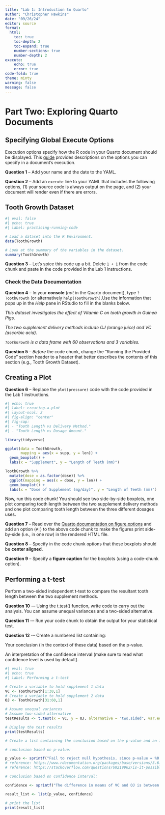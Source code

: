 ```yaml
---
title: "Lab 1: Introduction to Quarto"
author: "Christopher Hawkins"
date: "09/26/24"
editor: source
format: 
  html:
    toc: true
    toc-depth: 2
    toc-expand: true
    number-sections: true
    number-depth: 2
execute:
    echo: true
    error: true
code-fold: true
theme: minty
warning: false
message: false
---
```


# Part Two: Exploring Quarto Documents

## Specifying Global Execute Options

Execution options specify how the R code in your Quarto document should be displayed. This [guide](https://quarto.org/docs/computations/execution-options.html) provides descriptions on the options you can specify in a document's execution.

**Question 1** -- Add your name and the date to the YAML.

**Question 2** -- Add an `execute` line to your YAML that includes the following options, (1) your source code is always output on the page, and (2) your document will render even if there are errors.

## Tooth Growth Dataset

```r
#| eval: false
#| echo: true
#| label: practicing-running-code

# Load a dataset into the R Environment.
data(ToothGrowth)

# Look at the summary of the variables in the dataset.
summary(ToothGrowth)
```

**Question 3** -- Let's spice this code up a bit. Delete `1 + 1` from the code chunk and paste in the code provided in the Lab 1 instructions.

### Check the Data Documentation

**Question 4** -- In your **console** (*not* in the Quarto document), type `?ToothGrowth` (or alternatively `help(ToothGrowth)`.Use the information that pops up in the *Help* pane in RStudio to fill in the blanks below.

*This dataset investigates the effect of Vitamin C on tooth growth in Guinea Pigs.*

*The two supplement delivery methods include OJ (orange juice) and VC (ascorbic acid).*

*`ToothGrowth` is a data frame with 60 observations and 3 variables.*

**Question 5** -- *Before* the code chunk, change the "Running the Provided Code" section header to a header that better describes the contents of this section (e.g., Tooth Growth Dataset).

## Creating a Plot

**Question 6** -- Replace the `plot(pressure)` code with the code provided in the Lab 1 instructions.

```r
#| echo: true
#| label: creating-a-plot
#| layout-ncol: 2
#| fig-align: "center"
#| fig-cap:
#| - "Tooth Length vs Delivery Method."
#| - "Tooth Length vs Dosage Amount."

library(tidyverse)

ggplot(data = ToothGrowth, 
       mapping = aes(x = supp, y = len)) +
  geom_boxplot() +
  labs(x = "Supplement", y = "Length of Teeth (mm)")

ToothGrowth %>% 
  mutate(dose = as.factor(dose)) %>% 
  ggplot(mapping = aes(x = dose, y = len)) +
  geom_boxplot() +
  labs(x = "Dose of Supplement (mg/day)", y = "Length of Teeth (mm)")
```

Now, run this code chunk! You should see two side-by-side boxplots, one plot comparing tooth length between the two supplement delivery methods and one plot comparing tooth length between the three different dosages uses.

**Question 7** -- Read over the [Quarto documentation on figure options](https://quarto.org/docs/authoring/figures.html#computations) and add an option (`#|`) to the above code chunk to make the figures print side-by-side (i.e., in one row) in the rendered HTML file.

**Question 8** -- Specify in the code chunk options that these boxplots should be **center aligned**.

**Question 9** -- Specify a **figure caption** for the boxplots (using a code-chunk option).

## Performing a t-test

Perform a two-sided independent t-test to compare the resultant tooth length between the two supplement methods.

**Question 10** -– Using the t.test() function, write code to carry out the analysis. You can assume unequal variances and a two-sided alternative.

**Question 11** -– Run your code chunk to obtain the output for your statistical test.

**Question 12** -– Create a numbered list containing:

Your conclusion (in the context of these data) based on the p-value.

An interpretation of the confidence interval (make sure to read what confidence level is used by default).

```r
#| eval: true
#| echo: true
#| label: Performing a t-test

# Create a variable to hold supplement 1 data
VC <- ToothGrowth[1:30,1]
# Create a variable to hold supplement 2 data
OJ <- ToothGrowth[31:60,1]

# Assume unequal variances
# Assume two-sided alternative
testResults <- t.test(x = VC, y = OJ, alternative = "two.sided", var.equal = FALSE)

# Display the test results
print(testResults)

# Create a list containing the conclusion based on the p-value and an interpretation of the confidence interval.

# conclusion based on p-value:

p_value <- sprintf("Fail to reject null hypothesis, since p-value = %0.2f ≥ \u03B1 = 0.05.", testResults$p.value)
# reference: https://www.rdocumentation.org/packages/base/versions/3.6.2/topics/sprintf
# reference: https://stackoverflow.com/questions/60219962/is-it-possible-to-use-greek-letters-in-r-in-strings

# conclusion based on confidence interval:

confidence <- sprintf("The difference in means of VC and OJ is between %0.2f and %0.2f with a confidence level of %0.2f.", testResults$conf.int[1], testResults$conf.int[2], attr(testResults$conf.int, "conf.level"))

result_list <- list(p_value, confidence)

# print the list
print(result_list)
```
